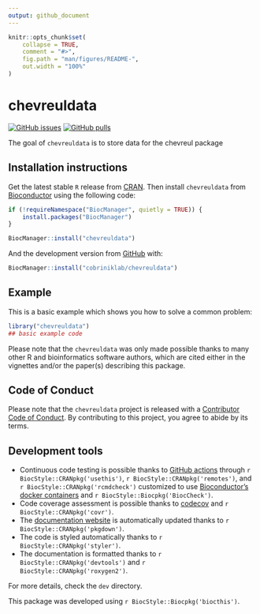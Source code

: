 ```yaml
---
output: github_document
---
```


<!-- README.md is generated from README.Rmd. Please edit that file -->

```r
knitr::opts_chunk$set(
    collapse = TRUE,
    comment = "#>",
    fig.path = "man/figures/README-",
    out.width = "100%"
)
```

# chevreuldata

<!-- badges: start -->
[![GitHub issues](https://img.shields.io/github/issues/cobriniklab/chevreuldata)](https://github.com/cobriniklab/chevreuldata/issues)
[![GitHub pulls](https://img.shields.io/github/issues-pr/cobriniklab/chevreuldata)](https://github.com/cobriniklab/chevreuldata/pulls)
<!-- badges: end -->

The goal of `chevreuldata` is to store data for the chevreul package

## Installation instructions

Get the latest stable `R` release from [CRAN](http://cran.r-project.org/). Then install `chevreuldata` from [Bioconductor](http://bioconductor.org/) using the following code:

```r
if (!requireNamespace("BiocManager", quietly = TRUE)) {
    install.packages("BiocManager")
}

BiocManager::install("chevreuldata")
```

And the development version from [GitHub](https://github.com/cobriniklab/chevreuldata) with:

```r
BiocManager::install("cobriniklab/chevreuldata")
```
## Example

This is a basic example which shows you how to solve a common problem:

```r
library("chevreuldata")
## basic example code
```

Please note that the `chevreuldata` was only made possible thanks to many other R and bioinformatics software authors, which are cited either in the vignettes and/or the paper(s) describing this package.

## Code of Conduct

Please note that the `chevreuldata` project is released with a [Contributor Code of Conduct](http://bioconductor.org/about/code-of-conduct/). By contributing to this project, you agree to abide by its terms.

## Development tools

* Continuous code testing is possible thanks to [GitHub actions](https://www.tidyverse.org/blog/2020/04/usethis-1-6-0/)  through `r BiocStyle::CRANpkg('usethis')`, `r BiocStyle::CRANpkg('remotes')`, and `r BiocStyle::CRANpkg('rcmdcheck')` customized to use [Bioconductor's docker containers](https://www.bioconductor.org/help/docker/) and `r BiocStyle::Biocpkg('BiocCheck')`.
* Code coverage assessment is possible thanks to [codecov](https://codecov.io/gh) and `r BiocStyle::CRANpkg('covr')`.
* The [documentation website](http://cobriniklab.github.io/chevreuldata) is automatically updated thanks to `r BiocStyle::CRANpkg('pkgdown')`.
* The code is styled automatically thanks to `r BiocStyle::CRANpkg('styler')`.
* The documentation is formatted thanks to `r BiocStyle::CRANpkg('devtools')` and `r BiocStyle::CRANpkg('roxygen2')`.

For more details, check the `dev` directory.

This package was developed using `r BiocStyle::Biocpkg('biocthis')`.


